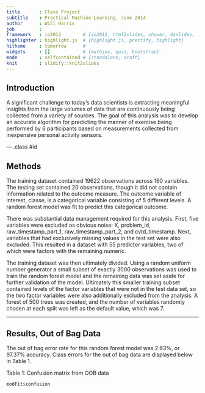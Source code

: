 ```yaml
---
title       : Class Project
subtitle    : Practical Machine Learning, June 2014
author      : Will Harris
job         : 
framework   : io2012        # {io2012, html5slides, shower, dzslides, ...}
highlighter : highlight.js  # {highlight.js, prettify, highlight}
hitheme     : tomorrow      # 
widgets     : []            # {mathjax, quiz, bootstrap}
mode        : selfcontained # {standalone, draft}
knit        : slidify::knit2slides
---
```


## Introduction

A significant challenge to today's data scientists is extracting meaningful insights from the large volumes of data that are continuously being collected from a variety of sources.   The goal of this analysis was to develop an accurate algorithm for predicting the manner of exercise being performed by 6 participants based on measurements collected from inexpensive personal activity sensors.


--- .class #id 

## Methods

<p>The training dataset contained 19622 observations across 160 variables.  The testing set contained 20 observations, though it did not contain information related to the outcome measure.  The outcome variable of interest, classe, is a categorical variable consisting of 5 different levels.   A random forest model was fit to predict this categorical outcome.</p>
<p>
There was substantial data management required for this analysis.  First, five variables were excluded as obvious noise: X, problem_id, raw_timestamp_part_1, raw_timestamp_part_2, and cvtd_timestamp.  Next, variables that had exclusively missing values in the test set were also excluded.  This resulted in a dataset with 55 predictor variables, two of which were factors with the remaining numeric. </p>

<p>The training dataset was then ultimately divided.  Using a random uniform number generator a small subset of exactly 3000 observations was used to train the random forest model and the remaining data was set aside for further validation of the model.  Ultimately this smaller training subset contained levels of the factor variables that were not in the test data set, so the two factor variables were also additionally excluded from the analysis.  A forest of 500 trees was created, and the number of variables randomly chosen at each split was left as the default value, which was 7.</p>



---

## Results, Out of Bag Data
The out of bag error rate for this random forest model was 2.63%, or 97.37% accuracy.  Class errors for the out of bag data are displayed below in Table 1.

Table 1: Confusion matrix from OOB data
```r
modFit$confusion
```

